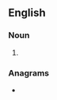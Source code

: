==English==

===Noun===
{{head|en|noun plural form}}

# {{plural of|logger|lang=en}}

===Anagrams===
* {{anagrams|en|a=egglors|roggles|slogger}}